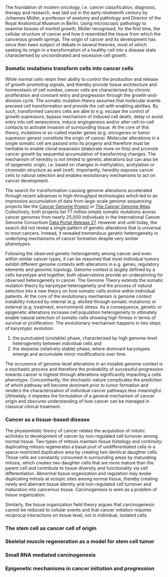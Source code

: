 The foundation of modern oncology, i.e. cancer classification, diagnosis, therapy and research, was laid out in the early nineteenth century by Johannes Müller, a professor of anatomy and pathology and Director of the Royal Anatomical Museum in Berlin. Using microscopic pathology to examine tissues of *morbid growth*, Müller recognised, for the first time, the cellular structure of cancer and how it resembled the tissue from which the cancerous growth springs. The origin of cancer and its development has since then been subject of debate in several theories, most of which seeking its origin in a transformation of a healthy cell into a disease state characterised by uncoordinated and excessive cell growth.

### Somatic mutations transform cells into cancer cells

While normal cells retain their ability to control the production and release of growth-promoting signals, and thereby provide tissue architecture and homeostasis of cell number, cancer cells are characterised by chronic proliferation and constant entry and progression through the growth-and-division cycle. The somatic mutation theory assumes that molecular events preceed cell transformation and provide the cell with enabling abilities. By such, transformed cancers cells are able to e.g. escape the control of growth supressors, bypass mechanism of induced cell death, delay or avoid entry into cell senescence, induce angiogenesis and/or alter cell-to-cell contacts to activate invasion of surrounding tissue. At the core of this theory, mutations in so-called master genes (e.g. oncogenes or tumor supressor genes) constitute the origin of cancer. 
Molecular alterations in a single somatic cell are passed onto its progeny and therefore must be heritable to enable clonal expansion (elaborate more on this) and promote cancer growth by sequential accumulation of transforming changes. The mechanism of heredity is not limited to genetic alterations but can also be of epigenetic origin, i.e. based on changes in methylation, acetylation or chromatin structure as well (xref). Importantly, heredity exposes cancer cells to natural selection and enables evolutionary mechanisms to act on cancer development. 

The search for transformation-causing genome alterations accelerated through recent advances in high-throughput technologies which led to an impressive accumulation of data from large-scale genome sequencing projects like the [Cancer Genome Project](cancer.sanger.ac.uk) or [The Cancer Genome Atlas](cancergenome.nih.gov). Collectively, both projects list 77 million simple somatic mutations across cancer genomes from nearly 25,000 individuals in the International Cancer Genome Consortium [Data Portal Release 27](https://dcc.icgc.org/releases/release_27). However and until today, the search did not reveal a single pattern of genetic alterations that is universal to most cancers. Instead, it revealed tremendous genetic heterogeneity in underlying mechanisms of cancer formation despite very similar phenotypes.

Following the observed genetic heterogeneity among cancer and even within similar cancer types, it can be reasoned that most individual tumors exhibit different genome contexts with alterations in e.g. genes, regulatory elements and genomic topology. Genome context is largely defined by a cells karyotype and together, both observations provide an underpinning for observed heterogeneity in cancer. 
The Genome Theory extends the somatic mutation theory by karyotype heterogeneity and the process of natural selection into a new theory on how somatic cells evolve within individual patients. At the core of the evolutionary mechanism is genome context instability induced by internal (e.g. elicited through somatic mutations) or external (e.g. treatment, environment) stress. As a consequence, genetic or epigenetic alterations increase cell population heterogeneity to ultimately enable natural selection of somatic cells showing high fitness in terms of survival or proliferation. The evolutionary mechanism happens in two steps of karyotypic evolution:

1) the punctuated (unstable) phase, characterised by high genome-level heterogeneity between individual cells and
2) the stepwise (relatively stable) phase, where dominant karyotypes emerge and accumulate minor modifications over time.

The occurence of genome-level alterations in an instable genome context is a stochastic process and therefore the probability of successful progression towards cancer is highest through alterations significantly impacting a cells phenotype. Concomitantly, the stochastic nature complicates the prediction of which pathway will become dominant prior to tumor formation and renders the characterization of individual cancer pathways less meaningful. Ultimetaly, it impedes the formulation of a general mechanism of cancer origin and obscures understanding of how cancer can be managed in classical clinical treatment.

### Cancer as a tissue-based disease {#development}

The physiomitotic theory of cancer relates the acquisition of mitotic activities to development of cancer by non-regulated cell turnover among normal tissue. Two types of mitosis maintain tissue histology and continuity: duplicating mitosis regenerates a basal pool of undifferentiated cells in a space-restricted duplication area by creating two identical daugther cells. Those cells are constantly consumed in surrounding areas by maturating mitosis, which creates two daughter cells that are more mature than the parent cell and contribute to tissue diversity and functionality via cell differentiation. 
Abnormal tissue organization and regulation may evoke duplicating mitosis at ectopic sites among normal tissue, thereby creating newly and aberrant tissue identity and non-regulated cell turnover and maturation into cancerous tissue. Carcinogenesis is seen as a problem of tissue organization.  

Similarly, the tissue organization field theory argues that carcinogenesis cannot be reduced to cellular events and that cancer initiation requires reciprocal interactions on tissue level, not in individual, isolated cells. 


### The stem cell as cancer cell of origin {#csc}

### Skeletal muscle regeneration as a model for stem cell tumor {#regeneration}

### Small RNA mediated carcinogenesis

### Epigenetic mechanisms in cancer initiation and progression
